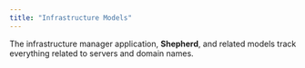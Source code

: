 ```yaml
---
title: "Infrastructure Models"
---
```


The infrastructure manager application, **Shepherd**, and related models track everything related to servers and domain names.

<Frame>
  <img src="/images/development/image-8.avif" alt=""/>
</Frame>
